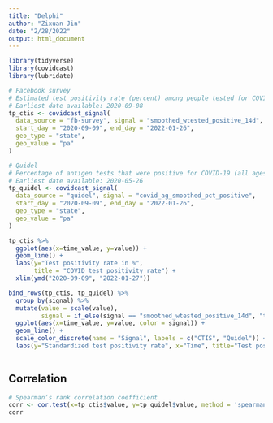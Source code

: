 ```yaml
---
title: "Delphi"
author: "Zixuan Jin"
date: "2/28/2022"
output: html_document
---
```

```r
library(tidyverse)
library(covidcast)
library(lubridate)
```

```r
# Facebook survey
# Estimated test positivity rate (percent) among people tested for COVID-19 in the past 14 days
# Earliest date available: 2020-09-08
tp_ctis <- covidcast_signal(
  data_source = "fb-survey", signal = "smoothed_wtested_positive_14d",
  start_day = "2020-09-09", end_day = "2022-01-26",
  geo_type = "state",
  geo_value = "pa"
)

# Quidel
# Percentage of antigen tests that were positive for COVID-19 (all ages), smoothed by pooling together the last 7 days of tests.
# Earliest date available: 2020-05-26
tp_quidel <- covidcast_signal(
  data_source = "quidel", signal = "covid_ag_smoothed_pct_positive",
  start_day = "2020-09-09", end_day = "2022-01-26",
  geo_type = "state",
  geo_value = "pa"
)
```

```r
tp_ctis %>% 
  ggplot(aes(x=time_value, y=value)) +
  geom_line() +
  labs(y="Test positivity rate in %",
       title = "COVID test positivity rate") +
  xlim(ymd("2020-09-09", "2022-01-27"))
```

```r
bind_rows(tp_ctis, tp_quidel) %>% 
  group_by(signal) %>% 
  mutate(value = scale(value),
         signal = if_else(signal == "smoothed_wtested_positive_14d", "tp_ctis", "tp_quidel")) %>%
  ggplot(aes(x=time_value, y=value, color = signal)) +
  geom_line() +
  scale_color_discrete(name = "Signal", labels = c("CTIS", "Quidel")) +
  labs(y="Standardized test positivity rate", x="Time", title="Test positivity rate from two sources in Pennsylvania")
  
```

## Correlation

```r
# Spearman’s rank correlation coefficient
corr <- cor.test(x=tp_ctis$value, y=tp_quidel$value, method = 'spearman')
corr
```







